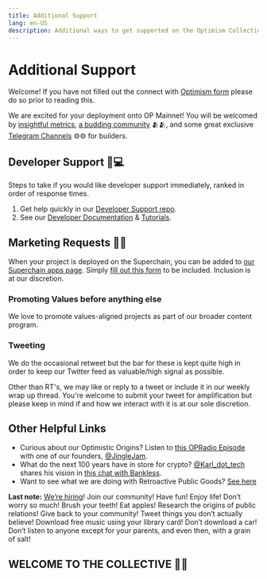 ```yaml
---
title: Additional Support
lang: en-US
description: Additional ways to get supported on the Optimism Collective.
---
```


# Additional Support

Welcome! If you have not filled out the connect with [Optimism form](https://share.hsforms.com/1yENj8CV9TzGYBASD0JC8_gqoshb) please do so prior to reading this.

We are excited for your deployment onto OP Mainnet!
You will be welcomed by [insightful metrics](https://dune.com/optimismfnd/Optimism), [a budding community](https://discord.gg/optimism) 🫂🫂, and some great exclusive [Telegram Channels](https://t.me/+Cb7q0a1YqItkZTRk) ⚙️⚙️ for builders.

## Developer Support 🙋💻

Steps to take if you would like developer support immediately, ranked in order of response times. 

1. Get help quickly in our [Developer Support repo](https://github.com/ethereum-optimism/developers/discussions).
2. See our [Developer Documentation](https://docs.optimism.io/) & [Tutorials](https://github.com/ethereum-optimism/optimism-tutorial).

## Marketing Requests 🦸🦸

When your project is deployed on the Superchain, you can be added to [our Superchain apps page](https://www.optimism.io/apps). Simply [fill out this form](https://share.hsforms.com/1hUEaGvsySTK9ccNBcNmjkwqoshb) to be included. Inclusion is at our discretion. 

### Promoting Values before anything else

We love to promote values-aligned projects as part of our broader content program.

### Tweeting

We do the occasional retweet but the bar for these is kept quite high in order to keep our Twitter feed as valuable/high signal as possible. 

Other than RT's, we may like or reply to a tweet or include it in our weekly wrap up thread. 
You're welcome to submit your tweet for amplification but please keep in mind if and how we interact with it is at our sole discretion.
 
## Other Helpful Links

* Curious about our Optimistic Origins? Listen to [this OPRadio Episode](https://twitter.com/optimismFND/status/1585015947626426368) with one of our founders, [@JingleJam](https://twitter.com/jinglejamOP).
* What do the next 100 years have in store for crypto? [@Karl_dot_tech](https://twitter.com/karl_dot_tech) shares his vision in [this chat with Bankless](https://www.youtube.com/watch?v=60F2wtjZO5M).
* Want to see what we are doing with Retroactive Public Goods? [See here](/citizens-house/how-retro-funding-works)

**Last note:** [We’re hiring](https://jobs.optimism.io/)! 
Join our community! 
Have fun! 
Enjoy life! 
Don’t worry so much! 
Brush your teeth! 
Eat apples! 
Research the origins of public relations! 
Give back to your community! 
Tweet things you don’t actually believe! 
Download free music using your library card! 
Don’t download a car! 
Don’t listen to anyone except for your parents, and even then, with a grain of salt!
 
## WELCOME TO THE COLLECTIVE 🔴✨
 
